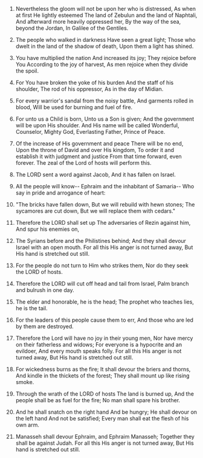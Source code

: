 
1. Nevertheless the gloom will not be upon her who is distressed, As when at first He lightly esteemed The land of Zebulun and the land of Naphtali, And afterward more heavily oppressed her, By the way of the sea, beyond the Jordan, In Galilee of the Gentiles.

2. The people who walked in darkness Have seen a great light; Those who dwelt in the land of the shadow of death, Upon them a light has shined.

3. You have multiplied the nation And increased its joy; They rejoice before You According to the joy of harvest, As men rejoice when they divide the spoil.

4. For You have broken the yoke of his burden And the staff of his shoulder, The rod of his oppressor, As in the day of Midian.

5. For every warrior's sandal from the noisy battle, And garments rolled in blood, Will be used for burning and fuel of fire.

6. For unto us a Child is born, Unto us a Son is given; And the government will be upon His shoulder. And His name will be called Wonderful, Counselor, Mighty God, Everlasting Father, Prince of Peace.

7. Of the increase of His government and peace There will be no end, Upon the throne of David and over His kingdom, To order it and establish it with judgment and justice From that time forward, even forever. The zeal of the Lord of hosts will perform this.

8. The LORD sent a word against Jacob, And it has fallen on Israel.

9. All the people will know-- Ephraim and the inhabitant of Samaria-- Who say in pride and arrogance of heart:

10. "The bricks have fallen down, But we will rebuild with hewn stones; The sycamores are cut down, But we will replace them with cedars."

11. Therefore the LORD shall set up The adversaries of Rezin against him, And spur his enemies on,

12. The Syrians before and the Philistines behind; And they shall devour Israel with an open mouth. For all this His anger is not turned away, But His hand is stretched out still.

13. For the people do not turn to Him who strikes them, Nor do they seek the LORD of hosts.

14. Therefore the LORD will cut off head and tail from Israel, Palm branch and bulrush in one day.

15. The elder and honorable, he is the head; The prophet who teaches lies, he is the tail.

16. For the leaders of this people cause them to err, And those who are led by them are destroyed.

17. Therefore the Lord will have no joy in their young men, Nor have mercy on their fatherless and widows; For everyone is a hypocrite and an evildoer, And every mouth speaks folly. For all this His anger is not turned away, But His hand is stretched out still.

18. For wickedness burns as the fire; It shall devour the briers and thorns, And kindle in the thickets of the forest; They shall mount up like rising smoke.

19. Through the wrath of the LORD of hosts The land is burned up, And the people shall be as fuel for the fire; No man shall spare his brother.

20. And he shall snatch on the right hand And be hungry; He shall devour on the left hand And not be satisfied; Every man shall eat the flesh of his own arm.

21. Manasseh shall devour Ephraim, and Ephraim Manasseh; Together they shall be against Judah. For all this His anger is not turned away, But His hand is stretched out still.


